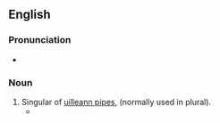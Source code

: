 ==English==

===Pronunciation===
* {{IPA|/ˈɪl.ən ˌpaɪp/|lang=en}}

===Noun===
{{en-noun}}

# Singular of [[uilleann pipes]], (normally used in plural).
#* {{quote-text|year=1999|author=Fintan Vallely|title=The companion to Irish traditional music|page=299|passage=A body representing and composed of '''uilleann pipe''' players.}}